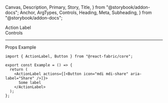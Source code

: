   Canvas,
  Description,
  Primary,
  Story,
  Title,
} from "@storybook/addon-docs";
  Anchor,
  ArgTypes,
  Controls,
  Heading,
  Meta,
  Subheading,
} from "@storybook/addon-docs";

<Meta of={ActionLabelStories} />

<Title>Action Label</Title>

<Anchor storyId="ActionLabel">
  <div className="hidden-anchor">
    <Subheading>Action Label</Subheading>
  </div>
</Anchor>

<Description of={ActionLabel} />

<Primary />

<Collapsable className="control-panel">
  <div>Controls</div>
  <Controls of={ActionLabelStories._ActionLabel} />
</Collapsable>

<hr />

<Anchor storyId="props">
  <Subheading>Props</Subheading>
</Anchor>

<ArgTypes sort="requiredFirst" />

<Anchor storyId="sample">
  <Subheading>Example</Subheading>
</Anchor>

```tsx
import { ActionLabel, Button } from "@react-fabric/core";

export const Example = () => {
  return (
    <ActionLabel actions={[<Button icon="mdi mdi-share" aria-label="Share" />]}>
      Some label
    </ActionLabel>
  );
};
```
